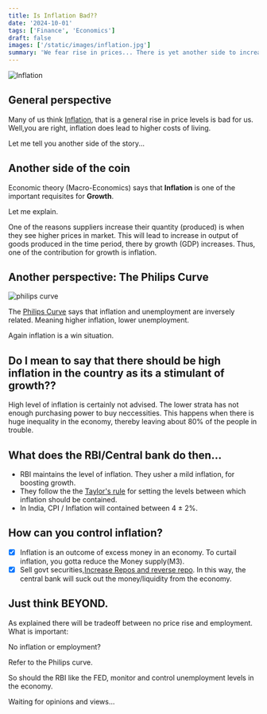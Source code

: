 ```yaml
---
title: Is Inflation Bad??
date: '2024-10-01'
tags: ['Finance', 'Economics']
draft: false
images: ['/static/images/inflation.jpg']
summary: 'We fear rise in prices... There is yet another side to increase in prices...  Another side of the story inside.'
---
```


![Inflation](/static/images/inflation.jpg)

## General perspective
Many of us think [Inflation](https://www.imf.org/en/Publications/fandd/issues/Series/Back-to-Basics/Inflation), that is a general rise in price levels is bad for us.
Well,you are right, inflation does lead to higher costs of living.

Let me tell you another side of the story...

## Another side of the coin
Economic theory (Macro-Economics) says that **Inflation** is one of the important requisites for **Growth**.

Let me explain. 

One of the reasons suppliers increase their quantity (produced) is when they see higher prices in market.
This will lead to increase in output of goods produced in the time period, there by growth (GDP) increases.
Thus, one of the contribution for growth is inflation.

## Another perspective: The Philips Curve

![philips curve](/static/images/philipscurve.jpg)

The [Philips Curve](https://www.investopedia.com/terms/p/phillipscurve.asp) says that inflation and unemployment are inversely related. 
Meaning higher inflation, lower unemployment.

Again inflation is a win situation.

## Do I mean to say that there should be high inflation in the country as its a stimulant of growth??
High level of inflation is certainly not advised. The lower strata has not enough purchasing power to 
buy neccessities. This happens when there is huge inequality in the economy, thereby leaving about 80% of the people in trouble.

## What does the RBI/Central bank do then...
- RBI maintains the level of inflation. They usher a mild inflation, for boosting growth.
- They follow the the [Taylor's rule](https://www.investopedia.com/terms/t/taylorsrule.asp) for setting the levels between which inflation should be contained.
- In India, CPI / Inflation will contained between 4 ± 2%.

## How can you control inflation?
- [x] Inflation is an outcome of excess money in an economy. To curtail inflation, you gotta reduce the Money supply(M3).
- [x] Sell govt securities,[Increase Repos and reverse repo](https://cleartax.in/s/repo-rate). In this way, the central bank will suck out the money/liquidity from the economy.

## Just think BEYOND.
As explained there will be tradeoff between no price rise and employment. What is important:

No inflation or employment?

Refer to the Philips curve.

So should the RBI like the FED, monitor and control unemployment levels in the economy.

Waiting for opinions and views...

